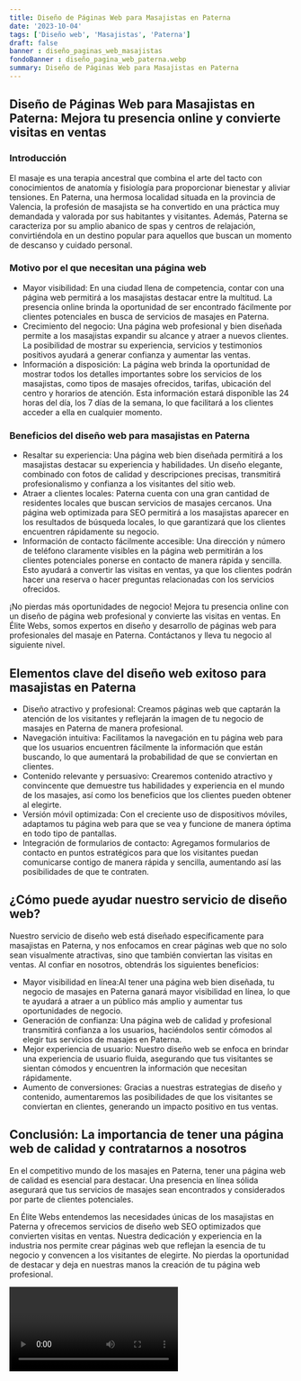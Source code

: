 ```yaml
---
title: Diseño de Páginas Web para Masajistas en Paterna
date: '2023-10-04'
tags: ['Diseño web', 'Masajistas', 'Paterna']
draft: false
banner : diseño_paginas_web_masajistas
fondoBanner : diseño_pagina_web_paterna.webp
summary: Diseño de Páginas Web para Masajistas en Paterna
---
```


## Diseño de Páginas Web para Masajistas en Paterna: Mejora tu presencia online y convierte visitas en ventas

### Introducción
El masaje es una terapia ancestral que combina el arte del tacto con conocimientos de anatomía y fisiología para proporcionar bienestar y aliviar tensiones. En Paterna, una hermosa localidad situada en la provincia de Valencia, la profesión de masajista se ha convertido en una práctica muy demandada y valorada por sus habitantes y visitantes. Además, Paterna se caracteriza por su amplio abanico de spas y centros de relajación, convirtiéndola en un destino popular para aquellos que buscan un momento de descanso y cuidado personal.

### Motivo por el que necesitan una página web
- Mayor visibilidad: En una ciudad llena de competencia, contar con una página web permitirá a los masajistas destacar entre la multitud. La presencia online brinda la oportunidad de ser encontrado fácilmente por clientes potenciales en busca de servicios de masajes en Paterna.
- Crecimiento del negocio: Una página web profesional y bien diseñada permite a los masajistas expandir su alcance y atraer a nuevos clientes. La posibilidad de mostrar su experiencia, servicios y testimonios positivos ayudará a generar confianza y aumentar las ventas.
- Información a disposición: La página web brinda la oportunidad de mostrar todos los detalles importantes sobre los servicios de los masajistas, como tipos de masajes ofrecidos, tarifas, ubicación del centro y horarios de atención. Esta información estará disponible las 24 horas del día, los 7 días de la semana, lo que facilitará a los clientes acceder a ella en cualquier momento.

### Beneficios del diseño web para masajistas en Paterna
- Resaltar su experiencia: Una página web bien diseñada permitirá a los masajistas destacar su experiencia y habilidades. Un diseño elegante, combinado con fotos de calidad y descripciones precisas, transmitirá profesionalismo y confianza a los visitantes del sitio web.
- Atraer a clientes locales: Paterna cuenta con una gran cantidad de residentes locales que buscan servicios de masajes cercanos. Una página web optimizada para SEO permitirá a los masajistas aparecer en los resultados de búsqueda locales, lo que garantizará que los clientes encuentren rápidamente su negocio.
- Información de contacto fácilmente accesible: Una dirección y número de teléfono claramente visibles en la página web permitirán a los clientes potenciales ponerse en contacto de manera rápida y sencilla. Esto ayudará a convertir las visitas en ventas, ya que los clientes podrán hacer una reserva o hacer preguntas relacionadas con los servicios ofrecidos.

¡No pierdas más oportunidades de negocio! Mejora tu presencia online con un diseño de página web profesional y convierte las visitas en ventas. En Élite Webs, somos expertos en diseño y desarrollo de páginas web para profesionales del masaje en Paterna. Contáctanos y lleva tu negocio al siguiente nivel.

<GifSeo />

<Cta />

## Elementos clave del diseño web exitoso para masajistas en Paterna

- Diseño atractivo y profesional: Creamos páginas web que captarán la atención de los visitantes y reflejarán la imagen de tu negocio de masajes en Paterna de manera profesional.
- Navegación intuitiva: Facilitamos la navegación en tu página web para que los usuarios encuentren fácilmente la información que están buscando, lo que aumentará la probabilidad de que se conviertan en clientes.
- Contenido relevante y persuasivo: Crearemos contenido atractivo y convincente que demuestre tus habilidades y experiencia en el mundo de los masajes, así como los beneficios que los clientes pueden obtener al elegirte.
- Versión móvil optimizada: Con el creciente uso de dispositivos móviles, adaptamos tu página web para que se vea y funcione de manera óptima en todo tipo de pantallas.
- Integración de formularios de contacto: Agregamos formularios de contacto en puntos estratégicos para que los visitantes puedan comunicarse contigo de manera rápida y sencilla, aumentando así las posibilidades de que te contraten.

## ¿Cómo puede ayudar nuestro servicio de diseño web?

Nuestro servicio de diseño web está diseñado específicamente para masajistas en Paterna, y nos enfocamos en crear páginas web que no solo sean visualmente atractivas, sino que también conviertan las visitas en ventas. Al confiar en nosotros, obtendrás los siguientes beneficios:

- Mayor visibilidad en línea:Al tener una página web bien diseñada, tu negocio de masajes en Paterna ganará mayor visibilidad en línea, lo que te ayudará a atraer a un público más amplio y aumentar tus oportunidades de negocio.
- Generación de confianza: Una página web de calidad y profesional transmitirá confianza a los usuarios, haciéndolos sentir cómodos al elegir tus servicios de masajes en Paterna.
- Mejor experiencia de usuario: Nuestro diseño web se enfoca en brindar una experiencia de usuario fluida, asegurando que tus visitantes se sientan cómodos y encuentren la información que necesitan rápidamente.
- Aumento de conversiones: Gracias a nuestras estrategias de diseño y contenido, aumentaremos las posibilidades de que los visitantes se conviertan en clientes, generando un impacto positivo en tus ventas.

## Conclusión: La importancia de tener una página web de calidad y contratarnos a nosotros

En el competitivo mundo de los masajes en Paterna, tener una página web de calidad es esencial para destacar. Una presencia en línea sólida asegurará que tus servicios de masajes sean encontrados y considerados por parte de clientes potenciales. 

En Élite Webs entendemos las necesidades únicas de los masajistas en Paterna y ofrecemos servicios de diseño web SEO optimizados que convierten visitas en ventas. Nuestra dedicación y experiencia en la industria nos permite crear páginas web que reflejan la esencia de tu negocio y convencen a los visitantes de elegirte. No pierdas la oportunidad de destacar y deja en nuestras manos la creación de tu página web profesional.

<Video />

<CtaBot job='Masajistas' city='Paterna'/>

<Gmaps query='Paterna+españa+maps' />
